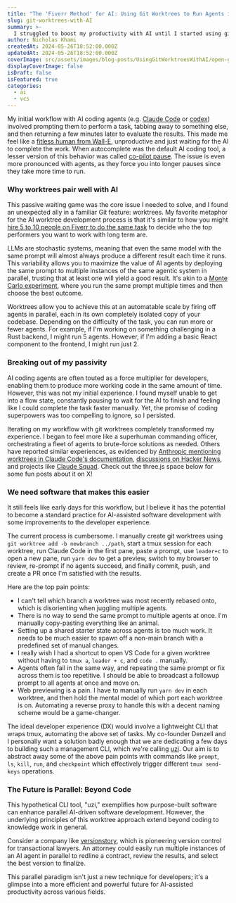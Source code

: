 ```yaml
---
title: "The 'Fiverr Method' for AI: Using Git Worktrees to Run Agents in Parallel"
slug: git-worktrees-with-AI
summary: >-
  I struggled to boost my productivity with AI until I started using git worktrees to run multiple agents in parallel with the same prompt, which completely transformed my experience.
author: Nicholas Khami
createdAt: 2024-05-26T18:52:00.000Z
updatedAt: 2024-05-26T18:52:00.000Z
coverImage: src/assets/images/blog-posts/UsingGitWorktreesWithAI/open-graph.png
displayCoverImage: false
isDraft: false
isFeatured: true
categories:
  - ai
  - vcs
---
```



My initial workflow with AI coding agents (e.g. [Claude Code](https://www.anthropic.com/claude-code) or [codex](https://github.com/openai/codex)) involved prompting them to perform a task, tabbing away to something else, and then returning a few minutes later to evaluate the results. This made me feel like a [fitless human from Wall-E](https://www.youtube.com/watch?v=s-kdRdzxdZQ), unproductive and just waiting for the AI to complete the work. When autocomplete was the default AI coding tool, a lesser version of this behavior was called [co-pilot pause](https://youtu.be/Wap2tkgaT1Q?si=XKtFnZ5hZUFhjPsG&t=62). The issue is even more pronounced with agents, as they force you into longer pauses since they take more time to run.

### Why worktrees pair well with AI

This passive waiting game was the core issue I needed to solve, and I found an unexpected ally in a familiar Git feature: worktrees. My favorite metaphor for the AI worktree development process is that it's similar to how you might [hire 5 to 10 people on Fiverr to do the same task](https://x.com/garrytan/status/1918027171039461435) to decide who the top performers you want to work with long term are.

LLMs are stochastic systems, meaning that even the same model with the same prompt will almost always produce a different result each time it runs. This variability allows you to maximize the value of AI agents by deploying the same prompt to multiple instances of the same agentic system in parallel, trusting that at least one will yield a good result. It's akin to a [Monte Carlo experiment](https://en.wikipedia.org/wiki/Monte_Carlo_method), where you run the same prompt multiple times and then choose the best outcome.

Worktrees allow you to achieve this at an automatable scale by firing off agents in parallel, each in its own completely isolated copy of your codebase. Depending on the difficulty of the task, you can run more or fewer agents. For example, if I'm working on something challenging in a Rust backend, I might run 5 agents. However, if I'm adding a basic React component to the frontend, I might run just 2.

### Breaking out of my passivity

AI coding agents are often touted as a force multiplier for developers, enabling them to produce more working code in the same amount of time. However, this was not my initial experience. I found myself unable to get into a flow state, constantly pausing to wait for the AI to finish and feeling like I could complete the task faster manually. Yet, the promise of coding superpowers was too compelling to ignore, so I persisted.

Iterating on my workflow with git worktrees completely transformed my experience. I began to feel more like a superhuman commanding officer, orchestrating a fleet of agents to brute-force solutions as needed. Others have reported similar experiences, as evidenced by [Anthropic mentioning worktrees in Claude Code's documentation](https://docs.anthropic.com/en/docs/claude-code/tutorials#run-parallel-claude-code-sessions-with-git-worktrees), [discussions on Hacker News](https://news.ycombinator.com/item?id=44043717), and projects like [Claude Squad](https://github.com/smtg-ai/claude-squad). Check out the three.js space below for some fun posts about it on X!

<Pile />

### We need software that makes this easier

It still feels like early days for this workflow, but I believe it has the potential to become a standard practice for AI-assisted software development with some improvements to the developer experience.

The current process is cumbersome. I manually create git worktrees using `git worktree add -b newbranch ../path`, start a tmux session for each worktree, run Claude Code in the first pane, paste a prompt, use `leader+c` to open a new pane, run `yarn dev` to get a preview, switch to my browser to review, re-prompt if no agents succeed, and finally commit, push, and create a PR once I'm satisfied with the results.

Here are the top pain points:

- I can't tell which branch a worktree was most recently rebased onto, which is disorienting when juggling multiple agents.
- There is no way to send the same prompt to multiple agents at once. I'm manually copy-pasting everything like an animal.
- Setting up a shared starter state across agents is too much work. It needs to be much easier to spawn off a non-main branch with a predefined set of manual changes.
- I really wish I had a shortcut to open VS Code for a given worktree without having to `tmux a`, `leader + c`, and `code .` manually.
- Agents often fail in the same way, and repeating the same prompt or fix across them is too repetitive. I should be able to broadcast a followup prompt to all agents at once and move on.
- Web previewing is a pain. I have to manually run `yarn dev` in each worktree, and then hold the mental model of which port each worktree is on. Automating a reverse proxy to handle this with a decent naming scheme would be a game-changer.

The ideal developer experience (DX) would involve a lightweight CLI that wraps tmux, automating the above set of tasks. My co-founder Denzell and I personally want a solution badly enough that we are dedicating a few days to building such a management CLI, which we're calling [uzi](https://github.com/devflowinc/uzi). Our aim is to abstract away some of the above pain points with commands like `prompt`, `ls`, `kill`, `run`, and `checkpoint` which effectively trigger different `tmux send-keys` operations.

### The Future is Parallel: Beyond Code

This hypothetical CLI tool, "uzi," exemplifies how purpose-built software can enhance parallel AI-driven software development. However, the underlying principles of this worktree approach extend beyond coding to knowledge work in general.

Consider a company like [versionstory](https://www.versionstory.com/), which is pioneering version control for transactional lawyers. An attorney could easily run multiple instances of an AI agent in parallel to redline a contract, review the results, and select the best version to finalize.

This parallel paradigm isn't just a new technique for developers; it's a glimpse into a more efficient and powerful future for AI-assisted productivity across various fields.
